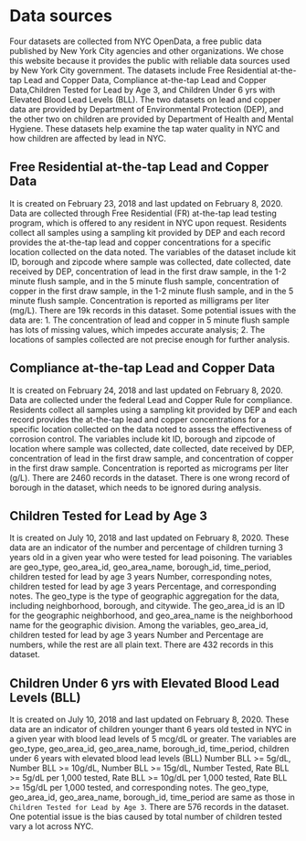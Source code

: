 # Data sources

Four datasets are collected from NYC OpenData, a free public data published by New York City agencies and other organizations. We chose this website because it provides the public with reliable data sources used by New York City government. The datasets include Free Residential at-the-tap Lead and Copper Data, Compliance at-the-tap Lead and Copper Data,Children Tested for Lead by Age 3, and Children Under 6 yrs with Elevated Blood Lead Levels (BLL). The two datasets on lead and copper data are provided by Department of Environmental Protection (DEP), and the other two on children are provided by Department of Health and Mental Hygiene. These datasets help examine the tap water quality in NYC and how children are affected by lead in NYC.

## Free Residential at-the-tap Lead and Copper Data 
It is created on February 23, 2018 and last updated on February 8, 2020. Data are collected through Free Residential (FR) at-the-tap lead testing program, which is offered to any resident in NYC upon request. Residents collect all samples using a sampling kit provided by DEP and each record provides the at-the-tap lead and copper concentrations for a specific location collected on the data noted. The variables of the dataset include kit ID, borough and zipcode where sample was collected, date collected, date received by DEP, concentration of lead in the first draw sample, in the 1-2 minute flush sample, and in the 5 minute flush sample, concentration of copper in the first draw sample, in the 1-2 minute flush sample, and in the 5 minute flush sample. Concentration is reported as milligrams per liter (mg/L). There are 19k records in this dataset. Some potential issues with the data are: 1. The concentration of lead and copper in 5 minute flush sample has lots of missing values, which impedes accurate analysis; 2. The locations of samples collected are not precise enough for further analysis.

## Compliance at-the-tap Lead and Copper Data
It is created on February 24, 2018 and last updated on February 8, 2020. Data are collected under the federal Lead and Copper Rule for compliance. Residents collect all samples using a sampling kit provided by DEP and each record provides the at-the-tap lead and copper concentrations for a specific location collected on the data noted to assess the effectiveness of corrosion control. The variables include kit ID, borough and zipcode of location where sample was collected, date collected, date received by DEP, concentration of lead in the first draw sample, and concentration of copper in the first draw sample. Concentration is reported as micrograms per liter (\mu g/L). There are 2460 records in the dataset. There is one wrong record of borough in the dataset, which needs to be ignored during analysis.

## Children Tested for Lead by Age 3 
It is created on July 10, 2018 and last updated on February 8, 2020. These data are an indicator of the number and percentage of children turning 3 years old in a given year who were tested for lead poisoning. The variables are geo_type, geo_area_id, geo_area_name, borough_id, time_period, children tested for lead by age 3 years Number, corresponding notes, children tested for lead by age 3 years Percentage, and corresponding notes. The geo_type is the type of geographic aggregation for the data, including neighborhood, borough, and citywide. The geo_area_id is an ID for the geographic neighborhood, and geo_area_name is the neighborhood name for the geographic division. Among the variables, geo_area_id, children tested for lead by age 3 years Number and Percentage are numbers, while the rest are all plain text. There are 432 records in this dataset. 

## Children Under 6 yrs with Elevated Blood Lead Levels (BLL)
It is created on July 10, 2018 and last updated on February 8, 2020. These data are an indicator of children younger thant 6 years old tested in NYC in a given year with blood lead levels of 5 mcg/dL or greater. The variables are geo_type, geo_area_id, geo_area_name, borough_id, time_period, children under 6 years with elevated blood lead levels (BLL) Number BLL >= 5\mu g/dL, Number BLL >= 10\mu g/dL, Number BLL >= 15\mu g/dL, Number Tested, Rate BLL >= 5\mu g/dL per 1,000 tested, Rate BLL >= 10\mu g/dL per 1,000 tested, Rate BLL >= 15\mu g/dL per 1,000 tested, and corresponding notes. The geo_type, geo_area_id, geo_area_name, borough_id, time_period are same as those in `Children Tested for Lead by Age 3`. There are 576 records in the dataset. One potential issue is the bias caused by total number of children tested vary a lot across NYC.